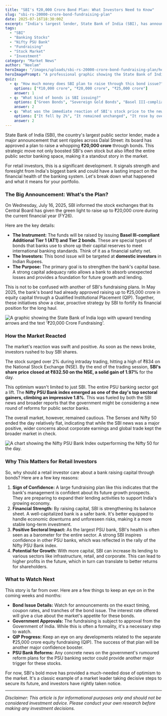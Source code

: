 ```yaml
---
title: "SBI's ₹20,000 Crore Bond Plan: What Investors Need to Know"
slug: "sbi-rs-20000-crore-bond-fundraising-plan"
date: 2025-07-16T18:30:00Z
excerpt: "India's largest lender, State Bank of India (SBI), has announced a massive fundraising plan of ₹20,000 crore, causing its stock to surge and boosting the entire PSU banking sector. Here's what it means for you."
tags:
  - "SBI"
  - "Banking Stocks"
  - "Nifty PSU Bank"
  - "Fundraising"
  - "Stock Market"
  - "Investment"
category: "Market News"
author: "Neelam"
heroImage: "/images/uploads/sbi-rs-20000-crore-bond-fundraising-plan/hero-image.jpg"
heroImagePrompt: "A professional graphic showing the State Bank of India (SBI) logo with text that reads '₹20,000 Crore Bond Fundraising Approved'."
quiz:
  - q: "How much money does SBI plan to raise through this bond issue?"
    options: ["₹10,000 crore", "₹20,000 crore", "₹25,000 crore"]
    answer: 1
  - q: "What kind of bonds is SBI issuing?"
    options: ["Green Bonds", "Sovereign Gold Bonds", "Basel III-compliant AT1 and Tier 2 Bonds"]
    answer: 2
  - q: "What was the immediate reaction of SBI's stock price to the news?"
    options: ["It fell by 2%", "It remained unchanged", "It rose by over 2%"]
    answer: 2
---
```


State Bank of India (SBI), the country's largest public sector lender, made a major announcement that sent ripples across Dalal Street: its board has approved a plan to raise a whopping **₹20,000 crore** through bonds. This strategic move not only boosted SBI's own stock but also lifted the entire public sector banking space, making it a standout story in the market.

For retail investors, this is a significant development. It signals strength and foresight from India's biggest bank and could have a lasting impact on the financial health of the banking system. Let's break down what happened and what it means for your portfolio.

### The Big Announcement: What's the Plan?

On Wednesday, July 16, 2025, SBI informed the stock exchanges that its Central Board has given the green light to raise up to ₹20,000 crore during the current financial year (FY26).

Here are the key details:
*   **The Instrument:** The funds will be raised by issuing **Basel III-compliant Additional Tier 1 (AT1) and Tier 2 bonds**. These are special types of bonds that banks use to shore up their capital reserves to meet international banking standards. Think of it as a financial safety net.
*   **The Investors:** This bond issue will be targeted at **domestic investors** in Indian Rupees.
*   **The Purpose:** The primary goal is to strengthen the bank's capital base. A strong capital adequacy ratio allows a bank to absorb unexpected losses and provides a foundation for future growth and lending.

This is not to be confused with another of SBI's fundraising plans. In May 2025, the bank's board had already approved raising up to ₹25,000 crore in equity capital through a Qualified Institutional Placement (QIP). Together, these initiatives show a clear, proactive strategy by SBI to fortify its financial position for the long haul.

![A graphic showing the State Bank of India logo with upward trending arrows and the text '₹20,000 Crore Fundraising'.](/images/uploads/sbi-rs-20000-crore-bond-fundraising-plan/sbi-fundraising-announcement.png)

### How the Market Reacted

The market's reaction was swift and positive. As soon as the news broke, investors rushed to buy SBI shares.

The stock surged over 2% during intraday trading, hitting a high of ₹834 on the National Stock Exchange (NSE). By the end of the trading session, **SBI's share price closed at ₹832.50 on the NSE, a solid gain of 1.97%** for the day.

This optimism wasn't limited to just SBI. The entire PSU banking sector got a lift. The **Nifty PSU Bank index emerged as one of the day's top sectoral gainers, climbing an impressive 1.8%**. This was fueled by both the SBI news and broader reports that the government might be considering a new round of reforms for public sector banks.

The overall market, however, remained cautious. The Sensex and Nifty 50 ended the day relatively flat, indicating that while the SBI news was a major positive, wider concerns about corporate earnings and global trade kept the broader market in check.

![A chart showing the Nifty PSU Bank Index outperforming the Nifty 50 for the day.](/images/uploads/sbi-rs-20000-crore-bond-fundraising-plan/psu-bank-index-performance.png)

### Why This Matters for Retail Investors

So, why should a retail investor care about a bank raising capital through bonds? Here are a few key reasons:

1.  **Sign of Confidence:** A large fundraising plan like this indicates that the bank's management is confident about its future growth prospects. They are preparing to expand their lending activities to support India's growing economy.
2.  **Financial Strength:** By raising capital, SBI is strengthening its balance sheet. A well-capitalized bank is a safer bank. It's better equipped to handle economic downturns and unforeseen risks, making it a more stable long-term investment.
3.  **Positive Sectoral Impact:** As the largest PSU bank, SBI's health is often seen as a barometer for the entire sector. A strong SBI inspires confidence in other PSU banks, which was reflected in the rally of the Nifty PSU Bank index.
4.  **Potential for Growth:** With more capital, SBI can increase its lending to various sectors like infrastructure, retail, and corporate. This can lead to higher profits in the future, which in turn can translate to better returns for shareholders.

### What to Watch Next

This story is far from over. Here are a few things to keep an eye on in the coming weeks and months:

*   **Bond Issue Details:** Watch for announcements on the exact timing, coupon rates, and tranches of the bond issue. The interest rate offered will give a clue about the market's appetite for these bonds.
*   **Government Approvals:** The fundraising is subject to approval from the Government of India. While this is often a formality, it's a necessary step to watch.
*   **QIP Progress:** Keep an eye on any developments related to the separate ₹25,000 crore equity fundraising (QIP). The success of that plan will be another major confidence booster.
*   **PSU Bank Reforms:** Any concrete news on the government's rumoured reform plans for the PSU banking sector could provide another major trigger for these stocks.

For now, SBI's bold move has provided a much-needed dose of optimism to the market. It's a classic example of a market leader taking decisive steps to secure its future, and investors have rightly taken notice.

***

*Disclaimer: This article is for informational purposes only and should not be considered investment advice. Please conduct your own research before making any investment decisions.*